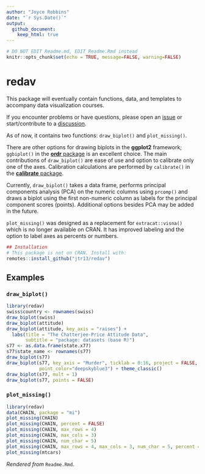 ```yaml
---
author: "Joyce Robbins"
date: "`r Sys.Date()`"
output: 
  github_document:
    keep_html: true
---
```


```r
# DO NOT EDIT Readme.md, EDIT Readme.Rmd instead
knitr::opts_chunk$set(echo = TRUE, message=FALSE, warning=FALSE)
```

# redav

This package will eventually contain functions, data, and templates to accompany data visualization courses.

If you encounter problems or have questions, please open an [issue](https://github.com/jtr13/redav/issues) or start/contribute to a [discussion](https://github.com/jtr13/redav/discussions).

As of now, it contains two functions: `draw_biplot()` and `plot_missing()`. 

There are other options for drawing biplots in the **ggplot2** framework; `ggbiplot()` in the [**ordr** package](https://github.com/corybrunson/ordr) is an excellent choice. The main contributions of `draw_biplot()` are ease of use and option to calibrate only one of the axes. Calibration calculations are performed by `calibrate()` in the [**calibrate** package](https://cran.r-project.org/web/packages/calibrate/index.html).

Currently, `draw_biplot()` takes a data frame, performs principal components analysis (PCA) on the numeric columns using `prcomp()` and draws a biplot using the first non-numeric column as labels for the principal component scores (points). Additional options besides PCA may be added in the future. 

`plot_missing()` was designed as a replacement for `extracat::visna()` which is no longer available on CRAN. It has improved labeling and the option to label axes as percents or numbers.

```r
## Installation
# This package is not on CRAN. Install with:
remotes::install_github("jtr13/redav")
```

## Examples

### `draw_biplot()`

```r
library(redav)
swiss$country <- rownames(swiss)
draw_biplot(swiss)
draw_biplot(attitude)
draw_biplot(attitude, key_axis = "raises") + 
  labs(title = "The Chatterjee-Price Attitude Data",
       subtitle = "package: datasets (base R)")
s77 <- as.data.frame(state.x77)
s77$state_name <- rownames(s77)
draw_biplot(s77)
draw_biplot(s77, key_axis = "Murder", ticklab = 0:16, project = FALSE,
            point_color="deepskyblue3") + theme_classic()
draw_biplot(s77, mult = 1)
draw_biplot(s77, points = FALSE)
```

### `plot_missing()`

```r
library(redav)
data(CHAIN, package = "mi")
plot_missing(CHAIN)
plot_missing(CHAIN, percent = FALSE)
plot_missing(CHAIN, max_rows = 4)
plot_missing(CHAIN, max_cols = 3)
plot_missing(CHAIN, num_char = 5)
plot_missing(CHAIN, max_rows = 4, max_cols = 3, num_char = 5, percent = FALSE)
plot_missing(mtcars)
```


*Rendered from* `Readme.Rmd`.